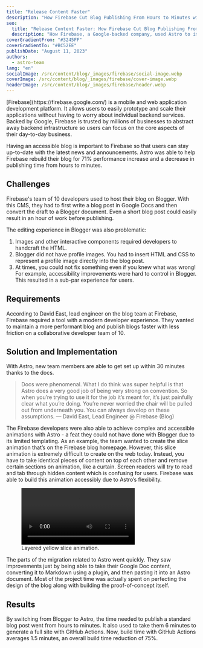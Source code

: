 ```yaml
---
title: "Release Content Faster"
description: "How Firebase Cut Blog Publishing From Hours to Minutes with Astro"
seo:
  title: "Release Content Faster: How Firebase Cut Blog Publishing From Hours to Minutes with Astro"
  description: "How Firebase, a Google-backed company, used Astro to improve their blog performance by 71%."
coverGradientFrom: "#3245FF"
coverGradientTo: "#BC52EE"
publishDate: "August 11, 2023"
authors:
  - astro-team
lang: "en"
socialImage: /src/content/blog/_images/firebase/social-image.webp
coverImage: /src/content/blog/_images/firebase/cover-image.webp
headerImage: /src/content/blog/_images/firebase/header.webp
---
```



<div class="text-white space-y-8">
	<div class="text-2xl leading-normal tracking-normal text-astro-gray-100">
		[Firebase](https://firebase.google.com/) is a mobile and web application development platform. It allows users to easily
         prototype and scale their applications without having to worry about individual backend services. 
         Backed by Google, Firebase is trusted by millions of businesses to abstract away backend 
         infrastructure so users can focus on the core aspects of their day-to-day business.
	</div>

Having an accessible blog is important to Firebase so that users can stay up-to-date with the latest news and announcements. Astro was able to help Firebase rebuild their blog for 71% performance increase and a decrease in publishing time from hours to minutes.

</div>

<ImageFigure caption="Lighthouse scores for Firebase blog.">
    <BlogContentImage src={lighthouseScoreComparison} />
</ImageFigure>


## Challenges

Firebase's team of 10 developers used to host their blog on Blogger. With this CMS, they had to first write a blog post in Google Docs and then convert the draft to a Blogger document. Even a short blog post could easily result in an hour of work before publishing.

The editing experience in Blogger was also problematic:

1. Images and other interactive components required developers to handcraft the HTML.
2. Blogger did not have profile images. You had to insert HTML and CSS to represent a profile image directly into the blog post.
3. At times, you could not fix something even if you knew what was wrong! For example, accessibility improvements were hard to control in Blogger. This resulted in a sub-par experience for users.

## Requirements

According to David East, lead engineer on the blog team at Firebase, Firebase required a tool with a modern developer experience. They wanted to maintain a more performant blog and publish blogs faster with less friction on a collaborative developer team of 10.

<ImageFigure caption="Partial hydration.">
    <BlogContentImage src={partialHydration} />
</ImageFigure>


## Solution and Implementation

With Astro, new team members are able to get set up within 30 minutes thanks to the docs.

<Blockquote>
	<Fragment slot="quote">
		Docs were phenomenal. What I do think was super helpful is that Astro does a very good job of being very strong on convention. So when you’re trying to use it for the job it’s meant for, it’s just painfully clear what you’re doing. You’re never worried the chair will be pulled out from underneath you. You can always develop on these assumptions.
	</Fragment>
	<Fragment slot="caption">— David East, Lead Engineer @ Firebase (Blog)</Fragment>
</Blockquote>

The Firebase developers were also able to achieve complex and accessible animations with Astro - a feat they could not have done with Blogger due to its limited templating. As an example, the team wanted to create the slice animation that’s on the Firebase blog homepage. However, this slice animation is extremely difficult to create on the web today. Instead, you have to take identical pieces of content on top of each other and remove certain sections on animation, like a curtain. Screen readers will try to read and tab through hidden content which is confusing for users. Firebase was able to build this animation accessibly due to Astro’s flexibility.

<figure class="my-10">
  <video controls class="border border-neutral-600 rounded">
    <source src={videoSrc} type="video/mp4" />
    Sorry, your browser doesn't support embedded videos.
  </video>
  <figcaption class="text-center text-sm my-4">
    Layered yellow slice animation.
  </figcaption>
</figure>

The parts of the migration related to Astro went quickly. They saw improvements just by being able to take their Google Doc content, converting it to Markdown using a plugin, and then pasting it into an Astro document. Most of the project time was actually spent on perfecting the design of the blog along with building the proof-of-concept itself.

## Results

By switching from Blogger to Astro, the time needed to publish a standard blog post went from hours to minutes. It also used to take them 6 minutes to generate a full site with GitHub Actions. Now, build time with GitHub Actions averages 1.5 minutes, an overall build time reduction of 75%.

<ImageFigure caption="Firebase's backend features.">
	<BlogContentImage src={firebaseFeatures} />
</ImageFigure>
